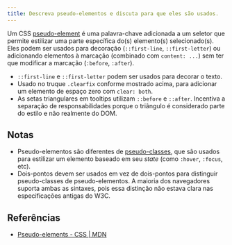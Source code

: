 ```yaml
---
title: Descreva pseudo-elementos e discuta para que eles são usados.
---
```


Um CSS [pseudo-element](https://developer.mozilla.org/en-US/docs/Web/CSS/Pseudo-elements) é uma palavra-chave adicionada a um seletor que permite estilizar uma parte específica do(s) elemento(s) selecionado(s). Eles podem ser usados para decoração (`::first-line`, `::first-letter`) ou adicionando elementos à marcação (combinado com `content: ...`) sem ter que modificar a marcação (`:before`, `:after`).

- `::first-line` e `::first-letter` podem ser usados para decorar o texto.
- Usado no truque `.clearfix` conforme mostrado acima, para adicionar um elemento de espaço zero com `clear: both`.
- As setas triangulares em tooltips utilizam `::before` e `::after`. Incentiva a separação de responsabilidades porque o triângulo é considerado parte do estilo e não realmente do DOM.

## Notas

- Pseudo-elementos são diferentes de [pseudo-classes](https://developer.mozilla.org/en-US/docs/Web/CSS/Pseudo-classes), que são usados para estilizar um elemento baseado em seu _state_ (como `:hover`, `:focus`, etc).
- Dois-pontos devem ser usados em vez de dois-pontos para distinguir pseudo-classes de pseudo-elementos. A maioria dos navegadores suporta ambas as sintaxes, pois essa distinção não estava clara nas especificações antigas do W3C.

## Referências

- [Pseudo-elements - CSS | MDN](https://developer.mozilla.org/en-US/docs/Web/CSS/Pseudo-elements)
